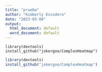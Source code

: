 ```yaml
---
title: "prueba"
author: "Kimberly Escudero"
date: "2023-03-08"
output:
  html_document: default
  word_document: default
---
```


``` {install.packages("devtools")}
library(devtools)
install_github("jokergoo/ComplexHeatmap")
```

```r
library(devtools)
install_github("jokergoo/ComplexHeatmap")
```
